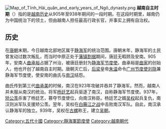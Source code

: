 [[File:Map_of_Tĩnh_Hải_quân_and_early_years_of_Ngô_dynasty.png|thumb]]
'''越南自主时期'''（{{vie|v=Thời kỳ tự chủ Việt Nam|hn=時期自主越南}}）指的是[[越南历史|越南历史]]从905年至938年期间的一段时期。在这段时期里，越南仍为中国统治下的领土，但由越南人担任最高行政长官，并事实上拥有自治权。

==历史==
{{越南歷史圖表|隱藏=1}}
在[[唐朝|唐朝]]末期，今日越南北部地区属于[[静海军节度使|静海军]]的统治范围。唐朝末年，静海军的土民曾发动过数次叛乱，而当时中原正处于[[藩镇割据|藩镇割据]]期间，唐廷无暇顾及安南。905年，安南人[[曲承裕|曲承裕]]占据了州治，被唐廷册封为[[静海军节度使|静海军节度使]]。曲承裕是[[曲家|曲家]]的创始人，他也开创了越南自主时期。唐朝灭亡后，[[后梁|后梁]]皇帝[[朱温|朱温]]命令[[岭南东道节度使|广州节度使]][[刘隐|刘隐]]兼静海军节度使，使安南的曲氏与[[南汉|南汉]]结怨。

曲氏传到第三代[[曲承美|曲承美]]的时候，南汉在923年攻破并吞并了静海军。然而，越南人并未服从南汉的统治。将军[[杨廷艺|杨廷艺]]起兵驱逐了南汉，自称静海军节度使。937年，[[矫公羡|矫公羡]]杀害了杨廷艺，篡夺节度使位，向南汉称臣。杨廷艺之婿[[吴权|吴权]]起兵复仇，南汉则派军队支援矫公羡。翌年，吴权在[[白藤江之戰_(938年)|白藤江之战]]中击败南汉军队。自此，南汉承认静海军的独立。939年，吴权在[[古螺|古螺]]称王，建立[[吴朝|吴朝]]。

{{唐末五代越南自主時期人物}}

[[Category:五代十國|Category:五代十國]]
[[Category:靜海軍節度使|Category:靜海軍節度使]]
[[Category:越南朝代|Category:越南朝代]]